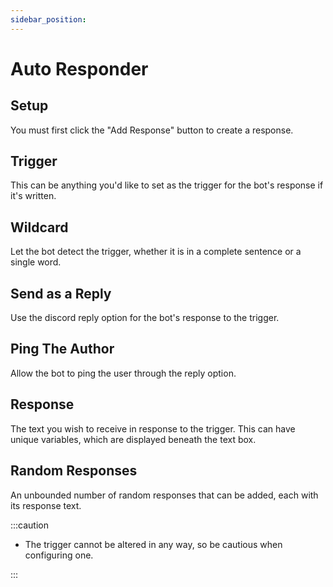 ```yaml
---
sidebar_position: 
---
```


# Auto Responder

## Setup

You must first click the "Add Response" button to create a response.

## Trigger

This can be anything you'd like to set as the trigger for the bot's response if it's written.

## Wildcard 

Let the bot detect the trigger, whether it is in a complete sentence or a single word.

## Send as a Reply

Use the discord reply option for the bot's response to the trigger.

## Ping The Author

Allow the bot to ping the user through the reply option.

## Response

The text you wish to receive in response to the trigger. This can have unique variables, which are displayed beneath the text box.

## Random Responses

An unbounded number of random responses that can be added, each with its response text.

:::caution

- The trigger cannot be altered in any way, so be cautious when configuring one.

:::
